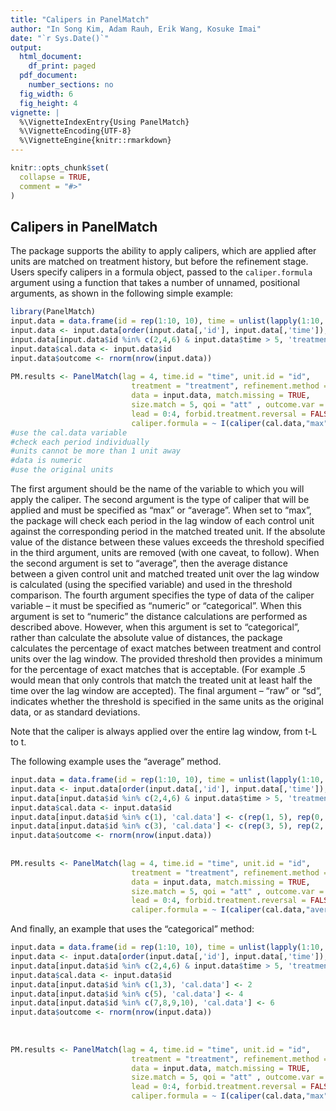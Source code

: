 ```yaml
---
title: "Calipers in PanelMatch"
author: "In Song Kim, Adam Rauh, Erik Wang, Kosuke Imai"
date: "`r Sys.Date()`"
output:
  html_document:
    df_print: paged
  pdf_document:
    number_sections: no
  fig_width: 6
  fig_height: 4
vignette: |
  %\VignetteIndexEntry{Using PanelMatch}
  %\VignetteEncoding{UTF-8}
  %\VignetteEngine{knitr::rmarkdown}
---
```


```r
knitr::opts_chunk$set(
  collapse = TRUE,
  comment = "#>"
)
```

## Calipers in PanelMatch

The package supports the ability to apply calipers, which are applied after units are matched on treatment history, but before the refinement stage. Users specify calipers in a formula object, passed to the `caliper.formula` argument using a function that takes a number of unnamed, positional arguments, as shown in the following simple example:


```r
library(PanelMatch)
input.data = data.frame(id = rep(1:10, 10), time = unlist(lapply(1:10, FUN = function(x) rep(x, 10))), treatment = 0)
input.data <- input.data[order(input.data[,'id'], input.data[,'time']), ]
input.data[input.data$id %in% c(2,4,6) & input.data$time > 5, 'treatment'] <- 1
input.data$cal.data <- input.data$id
input.data$outcome <- rnorm(nrow(input.data))
  
PM.results <- PanelMatch(lag = 4, time.id = "time", unit.id = "id", 
                           treatment = "treatment", refinement.method = "none", 
                           data = input.data, match.missing = TRUE, 
                           size.match = 5, qoi = "att" , outcome.var = "outcome",
                           lead = 0:4, forbid.treatment.reversal = FALSE,
                           caliper.formula = ~ I(caliper(cal.data,"max", 1, "numeric", "raw")) )
#use the cal.data variable
#check each period individually
#units cannot be more than 1 unit away
#data is numeric
#use the original units
```

The first argument should be the name of the variable to which you will apply the caliper. The second argument is the type of caliper that will be applied and must be specified as "max" or "average". When set to "max", the package will check each period in the lag window of each control unit against the corresponding period in the matched treated unit. If the absolute value of the distance between these values exceeds the threshold specified in the third argument, units are removed (with one caveat, to follow). When the second argument is set to "average", then the average distance between a given control unit and matched treated unit over the lag window is calculated (using the specified variable) and used in the threshold comparison. The fourth argument specifies the type of data of the caliper variable -- it must be specified as "numeric" or "categorical". When this argument is set to "numeric" the distance calculations are performed as described above. However, when this argument is set to "categorical", rather than calculate the absolute value of distances, the package calculates the percentage of exact matches between treatment and control units over the lag window. The provided threshold then provides a minimum for the percentage of exact matches that is acceptable. (For example .5 would mean that only controls that match the treated unit at least half the time over the lag window are accepted). The final argument -- "raw" or "sd", indicates whether the threshold is specified in the same units as the original data, or as standard deviations. 

Note that the caliper is always applied over the entire lag window, from t-L to t. 


The following example uses the "average" method.
```r
input.data = data.frame(id = rep(1:10, 10), time = unlist(lapply(1:10, FUN = function(x) rep(x, 10))), treatment = 0)
input.data <- input.data[order(input.data[,'id'], input.data[,'time']), ]
input.data[input.data$id %in% c(2,4,6) & input.data$time > 5, 'treatment'] <- 1
input.data$cal.data <- input.data$id
input.data[input.data$id %in% c(1), 'cal.data'] <- c(rep(1, 5), rep(0, 5))
input.data[input.data$id %in% c(3), 'cal.data'] <- c(rep(3, 5), rep(2, 5))
input.data$outcome <- rnorm(nrow(input.data))
  
  
PM.results <- PanelMatch(lag = 4, time.id = "time", unit.id = "id", 
                           treatment = "treatment", refinement.method = "none", 
                           data = input.data, match.missing = TRUE, 
                           size.match = 5, qoi = "att" , outcome.var = "outcome",
                           lead = 0:4, forbid.treatment.reversal = FALSE,
                           caliper.formula = ~ I(caliper(cal.data,"average", 1, "numeric", "raw")) )
```

And finally, an example that uses the "categorical" method:
```r
input.data = data.frame(id = rep(1:10, 10), time = unlist(lapply(1:10, FUN = function(x) rep(x, 10))), treatment = 0)
input.data <- input.data[order(input.data[,'id'], input.data[,'time']), ]
input.data[input.data$id %in% c(2,4,6) & input.data$time > 5, 'treatment'] <- 1 
input.data$cal.data <- input.data$id
input.data[input.data$id %in% c(1,3), 'cal.data'] <- 2
input.data[input.data$id %in% c(5), 'cal.data'] <- 4
input.data[input.data$id %in% c(7,8,9,10), 'cal.data'] <- 6
input.data$outcome <- rnorm(nrow(input.data))
  
  
  
PM.results <- PanelMatch(lag = 4, time.id = "time", unit.id = "id", 
                           treatment = "treatment", refinement.method = "none", 
                           data = input.data, match.missing = TRUE, 
                           size.match = 5, qoi = "att" , outcome.var = "outcome",
                           lead = 0:4, forbid.treatment.reversal = FALSE,
                           caliper.formula = ~ I(caliper(cal.data,"max", 1, "categorical", "raw")) )
```



